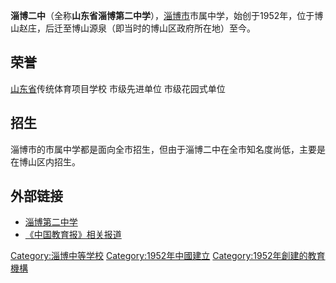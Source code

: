 '''淄博二中'''（全称'''山东省淄博第二中学'''），[[淄博市|淄博市]]市属中学，始创于1952年，位于博山赵庄，后迁至博山源泉（即当时的博山区政府所在地）至今。

== 荣誉 ==
[[山东省|山东省]]传统体育项目学校 市级先进单位 市级花园式单位
== 招生 ==
淄博市的市属中学都是面向全市招生，但由于淄博二中在全市知名度尚低，主要是在博山区内招生。
== 外部链接 ==
* [https://web.archive.org/web/20080420100844/http://www.zbdezx.cn/ 淄博第二中学]
* [http://www.jyb.com.cn/cm/jycm/beijing/zgjyb/11b/t20070607_89457.htm 《中国教育报》相关报道] {{Wayback|url=http://www.jyb.com.cn/cm/jycm/beijing/zgjyb/11b/t20070607_89457.htm |date=20070928034152 }}

[[Category:淄博中等学校|Category:淄博中等学校]]
[[Category:1952年中國建立|Category:1952年中國建立]]
[[Category:1952年創建的教育機構|Category:1952年創建的教育機構]]